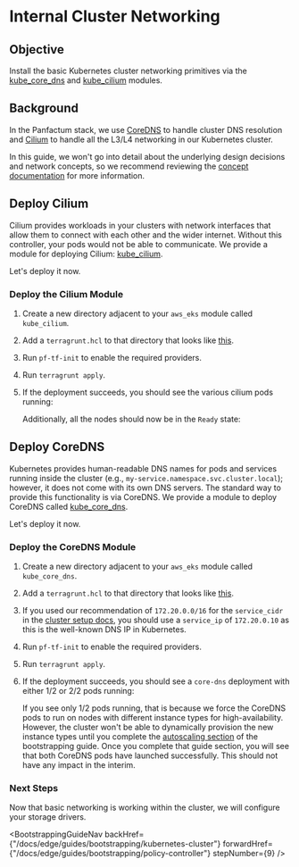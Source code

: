 

# Internal Cluster Networking

## Objective

Install the basic Kubernetes cluster networking primitives via the [kube\_core\_dns](/docs/edge/reference/infrastructure-modules/direct/kubernetes/kube_core_dns)
and [kube\_cilium](/docs/edge/reference/infrastructure-modules/direct/kubernetes/kube_cilium) modules.

## Background

In the Panfactum stack, we use [CoreDNS](https://coredns.io/) to handle
cluster DNS resolution and [Cilium](https://docs.cilium.io) to handle all the L3/L4 networking in our Kubernetes cluster.

In this guide, we won't go into detail about the underlying design decisions and network concepts, so
we recommend reviewing the [concept documentation](/docs/edge/concepts/networking/cluster-networking) for more
information.

## Deploy Cilium

Cilium provides workloads in your clusters with network interfaces that allow them to connect with each other and the wider
internet. Without this controller, your pods would not be able to communicate. We provide a module
for deploying Cilium: [kube\_cilium](/docs/edge/reference/infrastructure-modules/direct/kubernetes/kube_cilium).

Let's deploy it now.

### Deploy the Cilium Module

1. Create a new directory adjacent to your `aws_eks` module called `kube_cilium`.

2. Add a `terragrunt.hcl` to that directory that looks like [this](https://github.com/Panfactum/stack/blob/__PANFACTUM_VERSION_EDGE__/packages/reference/environments/production/us-east-2/kube_cilium/terragrunt.hcl).

3. Run `pf-tf-init` to enable the required providers.

4. Run `terragrunt apply`.

5. If the deployment succeeds, you should see the various cilium pods running:

   <MarkdownImage src={ciliumLaunchImg} alt="Cilium launched successfully" />

   Additionally, all the nodes should now be in the `Ready` state:

   <MarkdownImage src={nodesReadyImg} alt="Nodes are ready" />

## Deploy CoreDNS

Kubernetes provides human-readable DNS names for pods and services running inside the cluster (e.g., `my-service.namespace.svc.cluster.local`);
however, it does not come with its own DNS servers. The standard way to provide this functionality is via CoreDNS.
We provide a module to deploy CoreDNS called [kube\_core\_dns](/docs/edge/reference/infrastructure-modules/direct/kubernetes/kube_core_dns).

Let's deploy it now.

### Deploy the CoreDNS Module

1. Create a new directory adjacent to your `aws_eks` module called `kube_core_dns`.

2. Add a `terragrunt.hcl` to that directory that looks like [this](https://github.com/Panfactum/stack/blob/__PANFACTUM_VERSION_EDGE__/packages/reference/environments/production/us-east-2/kube_core_dns/terragrunt.hcl).

3. If you used our recommendation of `172.20.0.0/16` for the `service_cidr` in the [cluster setup docs](/docs/edge/guides/bootstrapping/kubernetes-cluster#choose-a-service-cidr),
   you should use a `service_ip` of `172.20.0.10` as this is the well-known DNS IP in Kubernetes.

4. Run `pf-tf-init` to enable the required providers.

5. Run `terragrunt apply`.

6. If the deployment succeeds, you should see a `core-dns` deployment with either 1/2 or 2/2 pods running:

   <MarkdownImage src={corednsImg} alt="CoreDNS launched successfully" />

   If you see only 1/2 pods running, that is because we force the CoreDNS pods to run on nodes with different instance types
   for high-availability. However, the cluster won't be able to dynamically provision the new instance types until
   you complete the [autoscaling section](/docs/edge/guides/bootstrapping/autoscaling) of the bootstrapping guide.
   Once you complete that guide section, you will see that both CoreDNS pods have launched successfully. This should
   not have any impact in the interim.

### Next Steps

Now that basic networking is working within the cluster, we will configure your storage
drivers.

<BootstrappingGuideNav backHref={"/docs/edge/guides/bootstrapping/kubernetes-cluster"} forwardHref={"/docs/edge/guides/bootstrapping/policy-controller"} stepNumber={9} />
